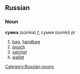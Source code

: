 ==Russian==
[[Category:Russian nouns]]
===Noun===
'''сумка''' (súmka) ''f'', сумки (súmki) ''pl''

# [[bag]], [[handbag]]
# [[pouch]]
# [[satchel]]
# [[wallet]]
